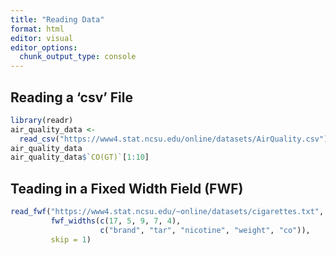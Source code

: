 ```yaml
---
title: "Reading Data"
format: html
editor: visual
editor_options: 
  chunk_output_type: console
---
```


## Reading a 'csv' File 
```r
library(readr)
air_quality_data <- 
  read_csv("https://www4.stat.ncsu.edu/online/datasets/AirQuality.csv")
air_quality_data
air_quality_data$`CO(GT)`[1:10]
```

## Teading in a Fixed Width Field (FWF)
```r
read_fwf("https://www4.stat.ncsu.edu/~online/datasets/cigarettes.txt",
         fwf_widths(c(17, 5, 9, 7, 4),
                    c("brand", "tar", "nicotine", "weight", "co")),
         skip = 1)
```


